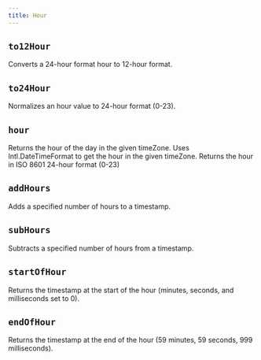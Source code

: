 ```yaml
---
title: Hour
---
```


## `to12Hour`

Converts a 24-hour format hour to 12-hour format.

<CodeExample file="reference/hour/to12Hour.ts" title="to12Hour" />

## `to24Hour`

Normalizes an hour value to 24-hour format (0-23).

<CodeExample file="reference/hour/to24Hour.ts" title="to24Hour" />

## `hour`

Returns the hour of the day in the given timeZone.
Uses Intl.DateTimeFormat to get the hour in the given timeZone.
Returns the hour in ISO 8601 24-hour format (0-23)

<CodeExample file="reference/hour/hour.ts" title="hour" />

## `addHours`

Adds a specified number of hours to a timestamp.

<CodeExample file="reference/hour/addHours.ts" title="addHours" />

## `subHours`

Subtracts a specified number of hours from a timestamp.

<CodeExample file="reference/hour/subHours.ts" title="subHours" />

## `startOfHour`

Returns the timestamp at the start of the hour (minutes, seconds, and milliseconds set to 0).

<CodeExample file="reference/hour/startOfHour.ts" title="startOfHour" />

## `endOfHour`

Returns the timestamp at the end of the hour (59 minutes, 59 seconds, 999 milliseconds).

<CodeExample file="reference/hour/endOfHour.ts" title="endOfHour" />
